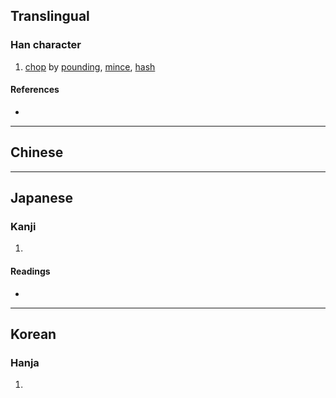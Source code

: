 {{character info/new}}
{{also|剁}}
==Translingual==

===Han character===
{{Han char|rn=18|rad=刀|as=06|sn=8|four=|canj=NDLN|ids=⿰朶刂}}

# [[chop]] by [[pound]]ing, [[mince]], [[hash]]

====References====
* {{Han ref|kx=0138.430|dkj=01957|hdz=10338.021|uh=5234}}

----

==Chinese==
{{zh-see|剁|v}}

----

==Japanese==

===Kanji===
{{ja-kanji|grade=|rs=刀06}}

# {{defn|lang=ja|sort=刀06}}

====Readings====
* {{ja-readings|on=[[た]] (ta)|kun=[[きる]] (kiru)}}

----

==Korean==

===Hanja===
{{ko-hanja|hangeul=타|rv=ta|mr=t'a}}

# {{defn|lang=ko|sort=刀06}}